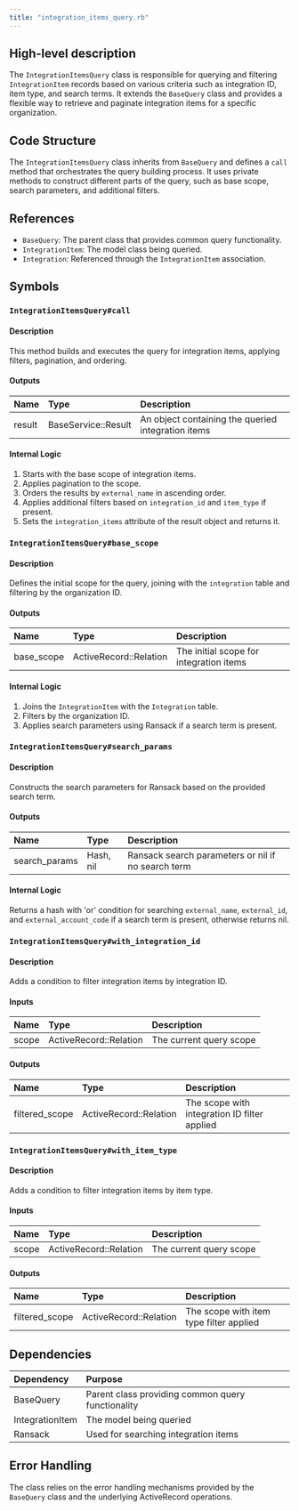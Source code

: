 ```yaml
---
title: "integration_items_query.rb"
---
```


## High-level description
The `IntegrationItemsQuery` class is responsible for querying and filtering `IntegrationItem` records based on various criteria such as integration ID, item type, and search terms. It extends the `BaseQuery` class and provides a flexible way to retrieve and paginate integration items for a specific organization.

## Code Structure
The `IntegrationItemsQuery` class inherits from `BaseQuery` and defines a `call` method that orchestrates the query building process. It uses private methods to construct different parts of the query, such as base scope, search parameters, and additional filters.

## References
- `BaseQuery`: The parent class that provides common query functionality.
- `IntegrationItem`: The model class being queried.
- `Integration`: Referenced through the `IntegrationItem` association.

## Symbols

### `IntegrationItemsQuery#call`
#### Description
This method builds and executes the query for integration items, applying filters, pagination, and ordering.

#### Outputs
| Name | Type | Description |
|:-----|:-----|:------------|
| result | BaseService::Result | An object containing the queried integration items |

#### Internal Logic
1. Starts with the base scope of integration items.
2. Applies pagination to the scope.
3. Orders the results by `external_name` in ascending order.
4. Applies additional filters based on `integration_id` and `item_type` if present.
5. Sets the `integration_items` attribute of the result object and returns it.

### `IntegrationItemsQuery#base_scope`
#### Description
Defines the initial scope for the query, joining with the `integration` table and filtering by the organization ID.

#### Outputs
| Name | Type | Description |
|:-----|:-----|:------------|
| base_scope | ActiveRecord::Relation | The initial scope for integration items |

#### Internal Logic
1. Joins the `IntegrationItem` with the `Integration` table.
2. Filters by the organization ID.
3. Applies search parameters using Ransack if a search term is present.

### `IntegrationItemsQuery#search_params`
#### Description
Constructs the search parameters for Ransack based on the provided search term.

#### Outputs
| Name | Type | Description |
|:-----|:-----|:------------|
| search_params | Hash, nil | Ransack search parameters or nil if no search term |

#### Internal Logic
Returns a hash with 'or' condition for searching `external_name`, `external_id`, and `external_account_code` if a search term is present, otherwise returns nil.

### `IntegrationItemsQuery#with_integration_id`
#### Description
Adds a condition to filter integration items by integration ID.

#### Inputs
| Name | Type | Description |
|:-----|:-----|:------------|
| scope | ActiveRecord::Relation | The current query scope |

#### Outputs
| Name | Type | Description |
|:-----|:-----|:------------|
| filtered_scope | ActiveRecord::Relation | The scope with integration ID filter applied |

### `IntegrationItemsQuery#with_item_type`
#### Description
Adds a condition to filter integration items by item type.

#### Inputs
| Name | Type | Description |
|:-----|:-----|:------------|
| scope | ActiveRecord::Relation | The current query scope |

#### Outputs
| Name | Type | Description |
|:-----|:-----|:------------|
| filtered_scope | ActiveRecord::Relation | The scope with item type filter applied |

## Dependencies
| Dependency | Purpose |
|:-----------|:--------|
| BaseQuery | Parent class providing common query functionality |
| IntegrationItem | The model being queried |
| Ransack | Used for searching integration items |

## Error Handling
The class relies on the error handling mechanisms provided by the `BaseQuery` class and the underlying ActiveRecord operations.